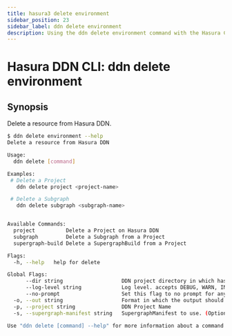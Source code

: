 ```yaml
---
title: hasura3 delete environment
sidebar_position: 23
sidebar_label: ddn delete environment
description: Using the ddn delete environment command with the Hasura CLI
---
```


# Hasura DDN CLI: ddn delete environment 

## Synopsis
Delete a resource from Hasura DDN.

```bash
$ ddn delete environment --help
Delete a resource from Hasura DDN

Usage:
  ddn delete [command]

Examples:
 # Delete a Project
   ddn delete project <project-name>

 # Delete a Subgraph
   ddn delete subgraph <subgraph-name>


Available Commands:
  project          Delete a Project on Hasura DDN
  subgraph         Delete a Subgraph from a Project
  supergraph-build Delete a SupergraphBuild from a Project

Flags:
  -h, --help   help for delete

Global Flags:
      --dir string                   DDN project directory in which hasura.yaml is present (default ".")
      --log-level string             Log level. accepts DEBUG, WARN, INFO, ERROR, FATAL (default "INFO")
      --no-prompt                    Set this flag to no prompt for anything, the command fails if any input is missing
  -o, --out string                   Format in which the output should be printed, accepts table, json and yaml (default "table")
  -p, --project string               DDN Project Name
  -s, --supergraph-manifest string   SupergraphManifest to use. (Optional. DefaultSupergraphManifest used  if not provided)

Use "ddn delete [command] --help" for more information about a command.
```

